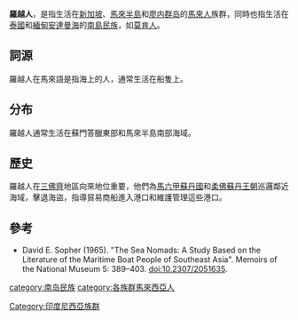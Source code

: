 '''羅越人'''，是指生活在[[新加坡|新加坡]]、[[馬來半島|馬來半島]]和[[廖内群岛|廖内群岛]]的[[馬來人|馬來人]]族群，同時也指生活在[[泰國|泰國]]和[[緬甸|緬甸]][[安達曼海|安達曼海]]的[[南島民族|南島民族]]，如[[莫肯人|莫肯人]]。

==詞源==
羅越人在馬來語是指海上的人，通常生活在船隻上。

==分布==
羅越人通常生活在蘇門答臘東部和馬來半島南部海域。

==歷史==
羅越人在[[三佛齊|三佛齊]]地區向來地位重要，他們為[[馬六甲蘇丹國|馬六甲蘇丹國]]和[[柔佛蘇丹王朝|柔佛蘇丹王朝]]巡邏鄰近海域，擊退海盜，指導貿易商船進入港口和維護管理這些港口。

==參考==
* David E. Sopher (1965). "The Sea Nomads: A Study Based on the Literature of the Maritime Boat People of Southeast Asia". Memoirs of the National Museum 5: 389–403. doi:10.2307/2051635.

{{portal bar|東南亞|新加坡|馬來西亞}}

[[category:南岛民族|category:南岛民族]]
[[Category:印度尼西亞族群|Category:印度尼西亞族群]]
[[category:各族群馬來西亞人|category:各族群馬來西亞人]]